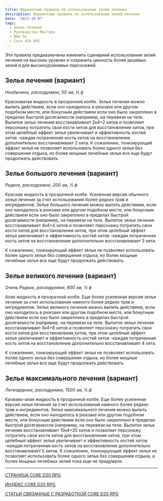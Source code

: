 ```yaml
---
title: Вариантные правила по использованию зелий лечения
description: Вариантные правила по использованию зелий лечения
date: '2023-10-07'
tags:
  - Зелье лечения
  - Руководство Мастера
  - D&D 5e
  - Core d20 RPG
---
```


Эти правила предназначены изменить сценариий использования зелий лечения на высоких уровнях и сохранить ценность более дешевых зелий и для высокоуровневых персонажей.

## Зелье лечения (вариант)

_Необычное, расходуемое, 50 зм, ½ ф_

Красноватая жидкость в прозрачной колбе. Зелье лечения можно выпить действием, если оно находилось в рюкзаке или другом подобном месте, или бонусным действием если оно было закреплено в пределах быстрой досягаемости (например, на перевязи на теле. Выпитое зелье лечения восстанавливает 2к4+2 хитов и позволяет персонажу потратить свои кости хитов для восстановления хитов, при этом целебный эффект зелья увеличивает и эффективность костей хитов -каждая потраченная кость хитов на восстановление дополнительно восстанавливает 2 хита.
К сожалению, тонизирующий эффект зелья не позволяет использовать более одного зелья без совершения отдыха, но более мощные лечебные зелья все еще будут продолжать действовать.

## Зелье большого лечения (вариант)

_Редкое, расходуемое, 200 зм, ½ ф_

Красная жидкость в прозрачной колбе. Усиленная версия обычного зелья лечения за счет использования более редких трав и ингредиентов. Зелье большого лечения можно выпить действием, если оно находилось в рюкзаке или другом подобном месте, или бонусным действием если оно было закреплено в пределах быстрой досягаемости (например, на перевязи на теле. Выпитое зелье лечения восстанавливает 4к4+4 хитов и позволяет персонажу потратить свои кости хитов для восстановления хитов, при этом целебный эффект зелья увеличивает и эффективность костей хитов -каждая потраченная кость хитов на восстановление дополнительно восстанавливает 3 хита.

К сожалению, тонизирующий эффект зелья не позволяет использовать более одного зелья без совершения отдыха, но более мощные лечебные зелья все еще будут продолжать действовать.

## Зелье великого лечения (вариант)

_Очень Редкое, расходуемое, 600 зм, ½ ф_

Алая жидкость в прозрачной колбе. Еще более усиленная версия зелья лечения за счет использования намного более редких трав и ингредиентов. Зелье великого лечения можно выпить действием, если оно находилось в рюкзаке или другом подобном месте, или бонусным действием если оно было закреплено в пределах быстрой досягаемости (например, на перевязи на теле. Выпитое зелье лечения восстанавливает 8к4+8 хитов и позволяет персонажу потратить свои кости хитов для восстановления хитов, при этом целебный эффект зелья увеличивает и эффективность костей хитов -каждая потраченная кость хитов на восстановление дополнительно восстанавливает 4 хита.

К сожалению, тонизирующий эффект зелья не позволяет использовать более одного зелья без совершения отдыха, но более мощные лечебные зелья все еще будут продолжать действовать.

## Зелье максимального лечения (вариант)

_Легендарное, расходуемое, 1500 зм, ½ ф_

Кроваво-алая жидкость в прозрачной колбе. Еще более усиленная версия зелья лечения за счет использования намного более редких трав и ингредиентов. Зелье максимального лечения можно выпить действием, если оно находилось в рюкзаке или другом подобном месте, или бонусным действием если оно было закреплено в пределах быстрой досягаемости (например, на перевязи на теле. Выпитое зелье лечения восстанавливает 10к4+20 хитов и позволяет персонажу потратить свои кости хитов для восстановления хитов, при этом целебный эффект зелья увеличивает и эффективность костей хитов -каждая потраченная кость хитов на восстановление дополнительно восстанавливает 5 хитов.
К сожалению, тонизирующий эффект зелья не позволяет использовать более одного зелья без совершения отдыха, а более мощных лечебных зелий пока еще не придумали.

---

[СТРАНИЦА CORE D20 RPG](/cored20rpg/)

[ИНДЕКС CORE D20 RPG](/cored20rpg/1)

[СТАТЬИ СВЯЗАННЫЕ С РАЗРАБОТКОЙ CORE D20 RPG](/core-d20/1)
